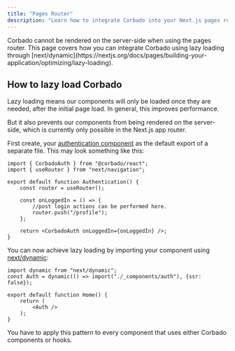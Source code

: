 ```yaml
---
title: "Pages Router"
description: "Learn how to integrate Corbado into your Next.js pages router application."
---
```


<Note>
    Corbado cannot be rendered on the server-side when using the pages router.
    This page covers how you can integrate Corbado using lazy loading through
    [next/dynamic](https://nextjs.org/docs/pages/building-your-application/optimizing/lazy-loading).
</Note>

## How to lazy load Corbado

Lazy loading means our components will only be loaded once they are needed,
after the initial page load. In general, this improves performance.

But it also prevents our components from being rendered on the server-side, which is
currently only possible in the Next.js app router.

First create, your [authentication component](/fullstack-integration/next-js/corbadoauth)
as the default export of a separate file.
This may look something like this:

```tsx
import { CorbadoAuth } from "@corbado/react";
import { useRouter } from "next/navigation";

export default function Authentication() {
    const router = useRouter();

    const onLoggedIn = () => {
        //post login actions can be performed here.
        router.push("/profile");
    };

    return <CorbadoAuth onLoggedIn={onLoggedIn} />;
}
```

You can now achieve lazy loading by importing your component using [next/dynamic](https://nextjs.org/docs/pages/building-your-application/optimizing/lazy-loading):

```tsx
import dynamic from "next/dynamic";
const Auth = dynamic(() => import("./_components/auth"), {ssr: false});

export default function Home() {
    return (
        <Auth />
    );
}

```

<Note>
    You have to apply this pattern to every component that uses either Corbado components or hooks.
</Note>


